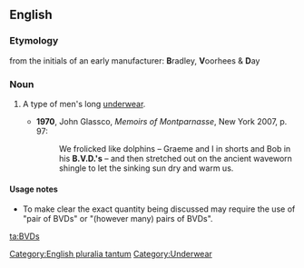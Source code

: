 ==English==

===Etymology===
from the initials of an early manufacturer: '''B'''radley, '''V'''oorhees & '''D'''ay

===Noun===
{{en-noun|''[[plurale tantum|always plural]]''}} [[Category:English pluralia tantum]]

# {{context|informal|initialism}} A type of men's long [[underwear]].
#*'''1970''', John Glassco, ''Memoirs of Montparnasse'', New York 2007, p. 97:
#*:We frolicked like dolphins – Graeme and I in shorts and Bob in his '''B.V.D.'s''' – and then stretched out on the ancient waveworn shingle to let the sinking sun dry and warm us.

====Usage notes====
* To make clear the exact quantity being discussed may require the use of "pair of BVDs" or "(however many) pairs of BVDs".

[[Category:Underwear]]

[[ta:BVDs]]